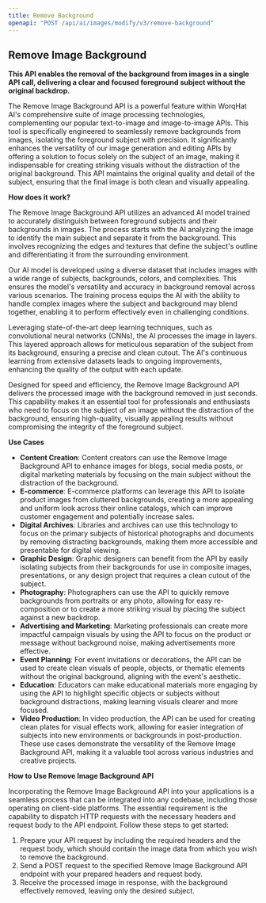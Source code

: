 ```yaml
---
title: Remove Background
openapi: "POST /api/ai/images/modify/v3/remove-background"
---
```



## Remove Image Background
**This API enables the removal of the background from images in a single API call, delivering a clear and focused foreground subject without the original backdrop.**

The Remove Image Background API is a powerful feature within WorqHat AI's comprehensive suite of image processing technologies, complementing our popular text-to-image and image-to-image APIs. This tool is specifically engineered to seamlessly remove backgrounds from images, isolating the foreground subject with precision. It significantly enhances the versatility of our image generation and editing APIs by offering a solution to focus solely on the subject of an image, making it indispensable for creating striking visuals without the distraction of the original background. This API maintains the original quality and detail of the subject, ensuring that the final image is both clean and visually appealing.

**How does it work?**

The Remove Image Background API utilizes an advanced AI model trained to accurately distinguish between foreground subjects and their backgrounds in images. The process starts with the AI analyzing the image to identify the main subject and separate it from the background. This involves recognizing the edges and textures that define the subject's outline and differentiating it from the surrounding environment.

Our AI model is developed using a diverse dataset that includes images with a wide range of subjects, backgrounds, colors, and complexities. This ensures the model's versatility and accuracy in background removal across various scenarios. The training process equips the AI with the ability to handle complex images where the subject and background may blend together, enabling it to perform effectively even in challenging conditions.

Leveraging state-of-the-art deep learning techniques, such as convolutional neural networks (CNNs), the AI processes the image in layers. This layered approach allows for meticulous separation of the subject from its background, ensuring a precise and clean cutout. The AI's continuous learning from extensive datasets leads to ongoing improvements, enhancing the quality of the output with each update.

Designed for speed and efficiency, the Remove Image Background API delivers the processed image with the background removed in just seconds. This capability makes it an essential tool for professionals and enthusiasts who need to focus on the subject of an image without the distraction of the background, ensuring high-quality, visually appealing results without compromising the integrity of the foreground subject.

**Use Cases**

- **Content Creation**: Content creators can use the Remove Image Background API to enhance images for blogs, social media posts, or digital marketing materials by focusing on the main subject without the distraction of the background.
- **E-commerce**: E-commerce platforms can leverage this API to isolate product images from cluttered backgrounds, creating a more appealing and uniform look across their online catalogs, which can improve customer engagement and potentially increase sales.
- **Digital Archives**: Libraries and archives can use this technology to focus on the primary subjects of historical photographs and documents by removing distracting backgrounds, making them more accessible and presentable for digital viewing.
- **Graphic Design**: Graphic designers can benefit from the API by easily isolating subjects from their backgrounds for use in composite images, presentations, or any design project that requires a clean cutout of the subject.
- **Photography**: Photographers can use the API to quickly remove backgrounds from portraits or any photo, allowing for easy re-composition or to create a more striking visual by placing the subject against a new backdrop.
- **Advertising and Marketing**: Marketing professionals can create more impactful campaign visuals by using the API to focus on the product or message without background noise, making advertisements more effective.
- **Event Planning**: For event invitations or decorations, the API can be used to create clean visuals of people, objects, or thematic elements without the original background, aligning with the event's aesthetic.
- **Education**: Educators can make educational materials more engaging by using the API to highlight specific objects or subjects without background distractions, making learning visuals clearer and more focused.
- **Video Production**: In video production, the API can be used for creating clean plates for visual effects work, allowing for easier integration of subjects into new environments or backgrounds in post-production.
These use cases demonstrate the versatility of the Remove Image Background API, making it a valuable tool across various industries and creative projects.

**How to Use Remove Image Background API**

Incorporating the Remove Image Background API into your applications is a seamless process that can be integrated into any codebase, including those operating on client-side platforms. The essential requirement is the capability to dispatch HTTP requests with the necessary headers and request body to the API endpoint. Follow these steps to get started:
1. Prepare your API request by including the required headers and the request body, which should contain the image data from which you wish to remove the background.
2. Send a POST request to the specified Remove Image Background API endpoint with your prepared headers and request body.
3. Receive the processed image in response, with the background effectively removed, leaving only the desired subject.



